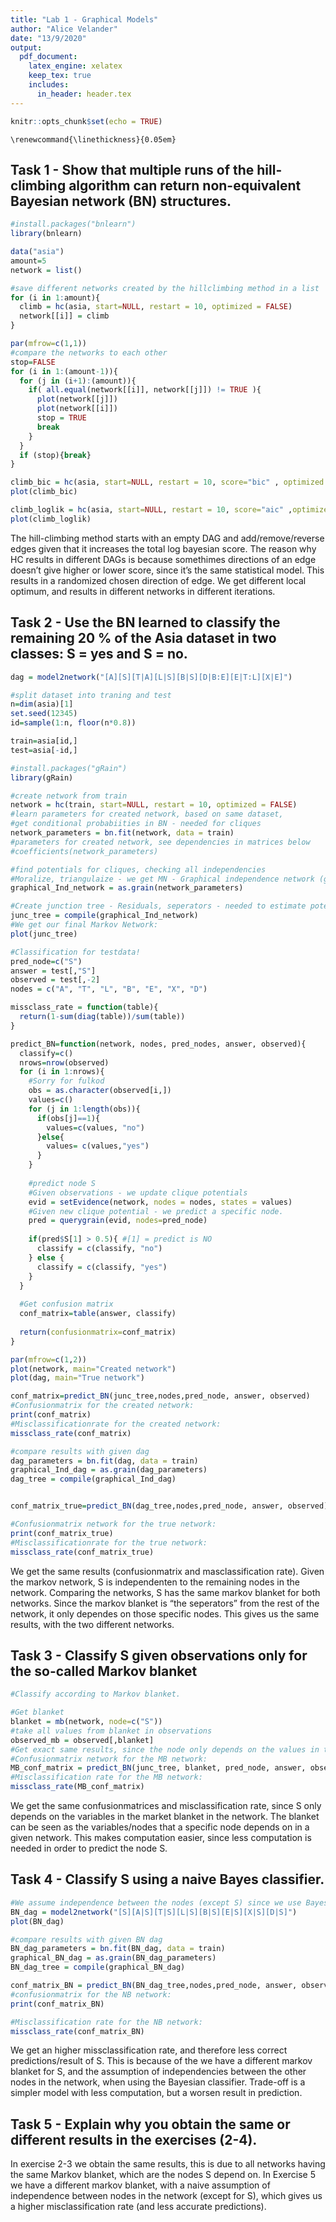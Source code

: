 ```yaml
---
title: "Lab 1 - Graphical Models"
author: "Alice Velander"
date: "13/9/2020"
output:
  pdf_document:
    latex_engine: xelatex
    keep_tex: true
    includes:
      in_header: header.tex
---
```


```r
knitr::opts_chunk$set(echo = TRUE)

```


```cat
\renewcommand{\linethickness}{0.05em}
```
## Task 1 - Show that multiple runs of the hill-climbing algorithm can return non-equivalent Bayesian network (BN) structures. 
```r
#install.packages("bnlearn")
library(bnlearn)

data("asia")
amount=5
network = list()

#save different networks created by the hillclimbing method in a list
for (i in 1:amount){
  climb = hc(asia, start=NULL, restart = 10, optimized = FALSE)
  network[[i]] = climb   
}

par(mfrow=c(1,1))
#compare the networks to each other 
stop=FALSE
for (i in 1:(amount-1)){
  for (j in (i+1):(amount)){
    if( all.equal(network[[i]], network[[j]]) != TRUE ){
      plot(network[[j]])
      plot(network[[i]])
      stop = TRUE
      break
    }
  }
  if (stop){break}
}

climb_bic = hc(asia, start=NULL, restart = 10, score="bic" , optimized = FALSE)
plot(climb_bic)

climb_loglik = hc(asia, start=NULL, restart = 10, score="aic" ,optimized = FALSE)
plot(climb_loglik)

```
The hill-climbing method starts with an empty DAG and add/remove/reverse edges given that it increases the total log bayesian score. The reason why HC results in different DAGs is because somethimes directions of an edge doesn't give higher or lower score, since it's the same statistical model. This results in a randomized chosen direction of edge. We get different local optimum, and results in different networks in different iterations. 

## Task 2 - Use the BN learned to classify the remaining 20 % of the Asia dataset in two classes: S = yes and S = no. 

```r
dag = model2network("[A][S][T|A][L|S][B|S][D|B:E][E|T:L][X|E]")

#split dataset into traning and test
n=dim(asia)[1] 
set.seed(12345) 
id=sample(1:n, floor(n*0.8)) 

train=asia[id,]
test=asia[-id,]

#install.packages("gRain")
library(gRain)

#create network from train
network = hc(train, start=NULL, restart = 10, optimized = FALSE)
#learn parameters for created network, based on same dataset,
#get conditional probabiities in BN - needed for cliques
network_parameters = bn.fit(network, data = train)
#parameters for created network, see dependencies in matrices below
#coefficients(network_parameters)

#find potentials for cliques, checking all independencies 
#Moralize, triangulaize - we get MN - Graphical independence network (grain)
graphical_Ind_network = as.grain(network_parameters)

#Create junction tree - Residuals, seperators - needed to estimate potential cliques - information on how nodes inference - dependencies 
junc_tree = compile(graphical_Ind_network)
#We get our final Markov Network:
plot(junc_tree)

#Classification for testdata!
pred_node=c("S")
answer = test[,"S"]
observed = test[,-2]
nodes = c("A", "T", "L", "B", "E", "X", "D")

missclass_rate = function(table){
  return(1-sum(diag(table))/sum(table))
}

predict_BN=function(network, nodes, pred_nodes, answer, observed){
  classify=c()
  nrows=nrow(observed)
  for (i in 1:nrows){
    #Sorry for fulkod
    obs = as.character(observed[i,])
    values=c()
    for (j in 1:length(obs)){
      if(obs[j]==1){
        values=c(values, "no")
      }else{
        values= c(values,"yes")
      }
    }
    
    #predict node S
    #Given observations - we update clique potentials
    evid = setEvidence(network, nodes = nodes, states = values) 
    #Given new clique potential - we predict a specific node. 
    pred = querygrain(evid, nodes=pred_node)
    
    if(pred$S[1] > 0.5){ #[1] = predict is NO 
      classify = c(classify, "no")
    } else {
      classify = c(classify, "yes")
    } 
  }
  
  #Get confusion matrix
  conf_matrix=table(answer, classify)
  
  return(confusionmatrix=conf_matrix)
}

par(mfrow=c(1,2))
plot(network, main="Created network")
plot(dag, main="True network")

conf_matrix=predict_BN(junc_tree,nodes,pred_node, answer, observed)
#Confusionmatrix for the created network:
print(conf_matrix)
#Misclassificationrate for the created network:
missclass_rate(conf_matrix)

#compare results with given dag
dag_parameters = bn.fit(dag, data = train)
graphical_Ind_dag = as.grain(dag_parameters)
dag_tree = compile(graphical_Ind_dag)


conf_matrix_true=predict_BN(dag_tree,nodes,pred_node, answer, observed) #We get the same results!

#Confusionmatrix network for the true network:
print(conf_matrix_true)
#Misclassificationrate for the true network:
missclass_rate(conf_matrix_true)


```
We get the same results (confusionmatrix and masclassification rate). Given the markov network, S is independenten to the remaining nodes in the network. Comparing the networks, S has the same markov blanket for both networks. Since the markov blanket is "the seperators" from the rest of the network, it only dependes on those specific nodes. This gives us the same results, with the two different networks. 


## Task 3 - Classify S given observations only for the so-called Markov blanket 
```r
#Classify according to Markov blanket. 

#Get blanket 
blanket = mb(network, node=c("S"))
#take all values from blanket in observations
observed_mb = observed[,blanket] 
#Get exact same results, since the node only depends on the values in the blanket:)
#Confusionmatrix network for the MB network:
MB_conf_matrix = predict_BN(junc_tree, blanket, pred_node, answer, observed_mb)
#Misclassification rate for the MB network:
missclass_rate(MB_conf_matrix)
```
We get the same confusionmatrices and misclassification rate, since S only depends on the variables in the market blanket in the network. The blanket can be seen as the variables/nodes that a specific node depends on in a given network. This makes computation easier, since less computation is needed in order to predict the node S.

## Task 4 - Classify S using a naive Bayes classifier. 
```r
#We assume independence between the nodes (except S) since we use Bayes Classifier
BN_dag = model2network("[S][A|S][T|S][L|S][B|S][E|S][X|S][D|S]")
plot(BN_dag)

#compare results with given BN dag
BN_dag_parameters = bn.fit(BN_dag, data = train)
graphical_BN_dag = as.grain(BN_dag_parameters)
BN_dag_tree = compile(graphical_BN_dag)

conf_matrix_BN = predict_BN(BN_dag_tree,nodes,pred_node, answer, observed) 
#confusionmatrix for the NB network:
print(conf_matrix_BN)

#Misclassification rate for the NB network:
missclass_rate(conf_matrix_BN)
```
We get an higher missclassification rate, and therefore less correct predictions/result of S. This is because of the we have a different markov blanket for S, and the assumption of independencies between the other nodes in the network, when using the Bayesian classifier. Trade-off is a simpler model with less computation, but a worsen result in prediction. 

## Task 5 - Explain why you obtain the same or different results in the exercises (2-4).
In exercise 2-3 we obtain the same results, this is due to all networks having the same Markov blanket, which are the nodes S depend on. In Exercise 5 we have a different markov blanket, with a naive assumption of independence between nodes in the network (except for S), which gives us a higher misclassification rate (and less accurate predictions).  
